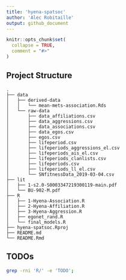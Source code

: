 ```yaml
---
title: 'hyena-spatsoc'
author: 'Alec Robitaille'
output: github_document
---
```


 
```r
knitr::opts_chunk$set(
  collapse = TRUE,
  comment = "#>"
)
```
## Project Structure
```
.
├── data
│   ├── derived-data
│   │   └── mean-mets-association.Rds
│   └── raw-data
│       ├── data_affiliations.csv
│       ├── data_aggressions.csv
│       ├── data_associations.csv
│       ├── data_egos.csv
│       ├── egos.csv
│       ├── lifeperiod.csv
│       ├── lifeperiods_aggressions_el.csv
│       ├── lifeperiods_ais_el.csv
│       ├── lifeperiods_clanlists.csv
│       ├── lifeperiods.csv
│       ├── lifeperiods_ll_el.csv
│       └── SNfitnessData_2019-03-04.csv
├── lit
│   ├── 1-s2.0-S0003347219300119-main.pdf
│   └── BU-902-M.pdf
├── R
│   ├── 1-Hyena-Association.R
│   ├── 2-Hyena-Affiliation.R
│   ├── 3-Hyena-Aggression.R
│   ├── egonet_rand.R
│   └── final_models.R
├── hyena-spatsoc.Rproj
├── README.md
└── README.Rmd

```


## TODOs

```bash
grep -rni 'R/' -e 'TODO';
```
